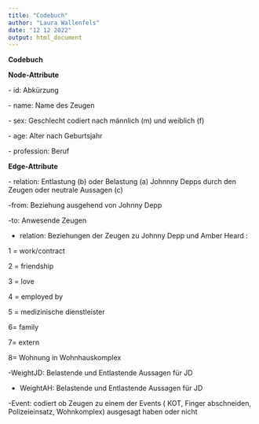 ```yaml
---
title: "Codebuch"
author: "Laura Wallenfels"
date: "12 12 2022"
output: html_document
---
```


**Codebuch**

**Node-Attribute**

\- id: Abkürzung

\- name: Name des Zeugen

\- sex: Geschlecht codiert nach männlich (m) und weiblich (f)

\- age: Alter nach Geburtsjahr

\- profession: Beruf


**Edge-Attribute**

\- relation: Entlastung (b) oder Belastung (a) Johnnny Depps durch den Zeugen oder neutrale Aussagen (c)

-from: Beziehung ausgehend von Johnny Depp

-to: Anwesende Zeugen

- relation: Beziehungen der Zeugen zu Johnny Depp und Amber Heard :

1 = work/contract     

2 = friendship

3 = love

4 = employed by

5 = medizinische dienstleister 

6= family 

7= extern

8= Wohnung in Wohnhauskomplex 

-WeightJD: Belastende und Entlastende Aussagen für JD

- WeightAH: Belastende und Entlastende Aussagen für JD

-Event: codiert ob Zeugen zu einem der Events ( KOT, Finger abschneiden, Polizeieinsatz, Wohnkomplex) ausgesagt haben oder nicht
